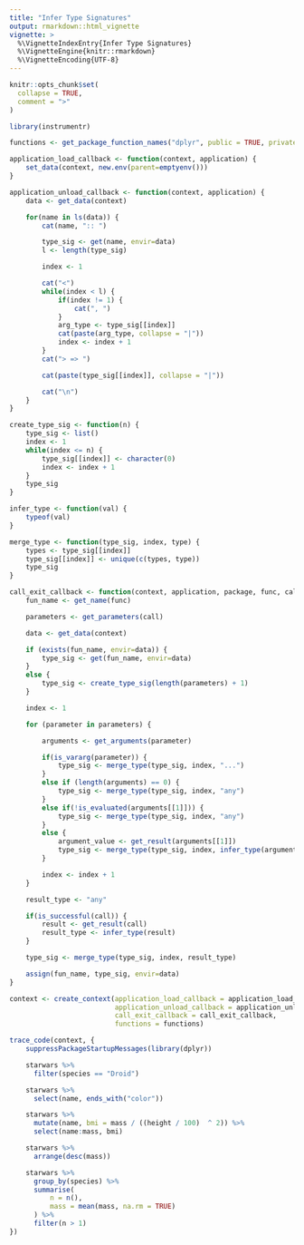 ```yaml
---
title: "Infer Type Signatures"
output: rmarkdown::html_vignette
vignette: >
  %\VignetteIndexEntry{Infer Type Signatures}
  %\VignetteEngine{knitr::rmarkdown}
  %\VignetteEncoding{UTF-8}
---
```


```r
knitr::opts_chunk$set(
  collapse = TRUE,
  comment = ">"
)
```

```r
library(instrumentr)
```

```r

functions <- get_package_function_names("dplyr", public = TRUE, private = FALSE)

application_load_callback <- function(context, application) {
    set_data(context, new.env(parent=emptyenv()))
}

application_unload_callback <- function(context, application) {
    data <- get_data(context)

    for(name in ls(data)) {
        cat(name, ":: ")

        type_sig <- get(name, envir=data)
        l <- length(type_sig)

        index <- 1

        cat("<")
        while(index < l) {
            if(index != 1) {
                cat(", ")
            }
            arg_type <- type_sig[[index]]
            cat(paste(arg_type, collapse = "|"))
            index <- index + 1
        }
        cat("> => ")

        cat(paste(type_sig[[index]], collapse = "|"))

        cat("\n")
    }
}

create_type_sig <- function(n) {
    type_sig <- list()
    index <- 1
    while(index <= n) {
        type_sig[[index]] <- character(0)
        index <- index + 1
    }
    type_sig
}

infer_type <- function(val) {
    typeof(val)
}

merge_type <- function(type_sig, index, type) {
    types <- type_sig[[index]]
    type_sig[[index]] <- unique(c(types, type))
    type_sig
}

call_exit_callback <- function(context, application, package, func, call) {
    fun_name <- get_name(func)

    parameters <- get_parameters(call)

    data <- get_data(context)

    if (exists(fun_name, envir=data)) {
        type_sig <- get(fun_name, envir=data)
    }
    else {
        type_sig <- create_type_sig(length(parameters) + 1)
    }

    index <- 1

    for (parameter in parameters) {

        arguments <- get_arguments(parameter)

        if(is_vararg(parameter)) {
            type_sig <- merge_type(type_sig, index, "...")
        }
        else if (length(arguments) == 0) {
            type_sig <- merge_type(type_sig, index, "any")
        }
        else if(!is_evaluated(arguments[[1]])) {
            type_sig <- merge_type(type_sig, index, "any")
        }
        else {
            argument_value <- get_result(arguments[[1]])
            type_sig <- merge_type(type_sig, index, infer_type(argument_value))
        }

        index <- index + 1
    }

    result_type <- "any"

    if(is_successful(call)) {
        result <- get_result(call)
        result_type <- infer_type(result)
    }

    type_sig <- merge_type(type_sig, index, result_type)

    assign(fun_name, type_sig, envir=data)
}

context <- create_context(application_load_callback = application_load_callback,
                          application_unload_callback = application_unload_callback,
                          call_exit_callback = call_exit_callback,
                          functions = functions)
```

```r
trace_code(context, {
    suppressPackageStartupMessages(library(dplyr))

    starwars %>%
      filter(species == "Droid")

    starwars %>%
      select(name, ends_with("color"))

    starwars %>%
      mutate(name, bmi = mass / ((height / 100)  ^ 2)) %>%
      select(name:mass, bmi)

    starwars %>%
      arrange(desc(mass))

    starwars %>%
      group_by(species) %>%
      summarise(
          n = n(),
          mass = mean(mass, na.rm = TRUE)
      ) %>%
      filter(n > 1)
})
```
